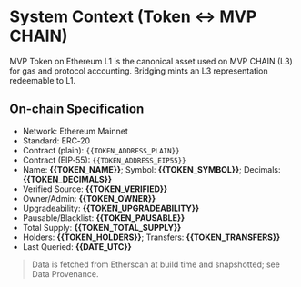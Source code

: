 # System Context (Token ↔ MVP CHAIN)

MVP Token on Ethereum L1 is the canonical asset used on MVP CHAIN (L3)
for gas and protocol accounting. Bridging mints an L3 representation
redeemable to L1.

## On-chain Specification

- Network: Ethereum Mainnet
- Standard: ERC‑20
- Contract (plain): `{{TOKEN_ADDRESS_PLAIN}}`
- Contract (EIP‑55): `{{TOKEN_ADDRESS_EIP55}}`
- Name: **{{TOKEN_NAME}}**; Symbol: **{{TOKEN_SYMBOL}}**; Decimals: **{{TOKEN_DECIMALS}}**
- Verified Source: **{{TOKEN_VERIFIED}}**
- Owner/Admin: **{{TOKEN_OWNER}}**
- Upgradeability: **{{TOKEN_UPGRADEABILITY}}**
- Pausable/Blacklist: **{{TOKEN_PAUSABLE}}**
- Total Supply: **{{TOKEN_TOTAL_SUPPLY}}**
- Holders: **{{TOKEN_HOLDERS}}**; Transfers: **{{TOKEN_TRANSFERS}}**
- Last Queried: **{{DATE_UTC}}**

> Data is fetched from Etherscan at build time and snapshotted; see Data Provenance.
